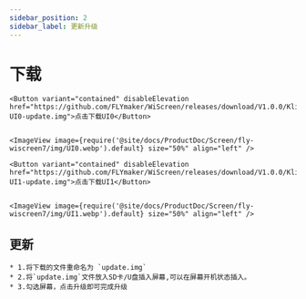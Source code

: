 ```yaml
---
sidebar_position: 2
sidebar_label: 更新升级
---
```





# 下载
    <Button variant="contained" disableElevation href="https://github.com/FLYmaker/WiScreen/releases/download/V1.0.0/Klipper-UI0-update.img">点击下载UI0</Button>
    

    <ImageView image={require('@site/docs/ProductDoc/Screen/fly-wiscreen7/img/UI0.webp').default} size="50%" align="left" />

    <Button variant="contained" disableElevation href="https://github.com/FLYmaker/WiScreen/releases/download/V1.0.0/Klipper-UI1-update.img">点击下载UI1</Button>
   

    <ImageView image={require('@site/docs/ProductDoc/Screen/fly-wiscreen7/img/UI1.webp').default} size="50%" align="left" />

##   更新
    * 1.将下载的文件重命名为 `update.img`
    * 2.将`update.img`文件放入SD卡/U盘插入屏幕,可以在屏幕开机状态插入。
    * 3.勾选屏幕，点击升级即可完成升级

